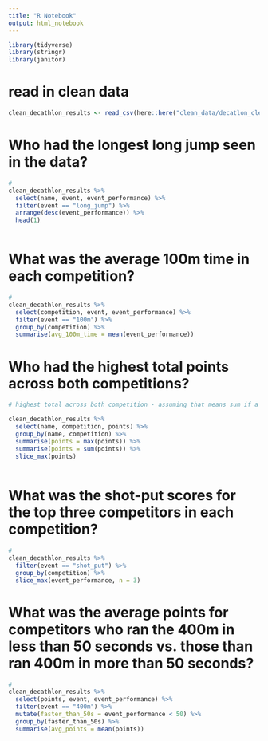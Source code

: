 ```yaml
---
title: "R Notebook"
output: html_notebook
---
```



```r
library(tidyverse)
library(stringr)
library(janitor) 
```

# read in clean data

```r
clean_decathlon_results <- read_csv(here::here("clean_data/decatlon_clean_data.csv"))
```

# Who had the longest long jump seen in the data?

```r
#
clean_decathlon_results %>%
  select(name, event, event_performance) %>% 
  filter(event == "long_jump") %>% 
  arrange(desc(event_performance)) %>% 
  head(1)



```

# What was the average 100m time in each competition?

```r
#
clean_decathlon_results %>%
  select(competition, event, event_performance) %>% 
  filter(event == "100m") %>% 
  group_by(competition) %>% 
  summarise(avg_100m_time = mean(event_performance))

```

# Who had the highest total points across both competitions?

```r
# highest total across both competition - assuming that means sum if a competitor competed at both

clean_decathlon_results %>%
  select(name, competition, points) %>% 
  group_by(name, competition) %>% 
  summarise(points = max(points)) %>%
  summarise(points = sum(points)) %>% 
  slice_max(points)
 

```

# What was the shot-put scores for the top three competitors in each competition?

```r
#
clean_decathlon_results %>% 
  filter(event == "shot_put") %>% 
  group_by(competition) %>% 
  slice_max(event_performance, n = 3)

```


# What was the average points for competitors who ran the 400m in less than 50 seconds vs. those than ran 400m in more than 50 seconds?

```r
#
clean_decathlon_results %>% 
  select(points, event, event_performance) %>% 
  filter(event == "400m") %>% 
  mutate(faster_than_50s = event_performance < 50) %>% 
  group_by(faster_than_50s) %>% 
  summarise(avg_points = mean(points))
```
